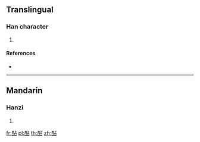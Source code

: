 {{character info/new}}
==Translingual==

===Han character===
{{Han char|rn=164|rad=酉|as=05|sn=12|four=11660|canj=MWYR}}

# {{defn|Han|sort=酉05}}

====References====
* {{Han ref|kx=1281.340|dkj=39815|dj=1781.340|hdz=63578.050|uh=915F|ud=37215|bh=DC5F|bd=56415}}

----

==Mandarin==

===Hanzi===
{{cmn-hanzi|pin=[[tiān]] ([[tian1]])|wg=t'ien<sup>1</sup>}}

# {{defn|lang=cmn|sort=酉05}}

[[fr:酟]]
[[pl:酟]]
[[th:酟]]
[[zh:酟]]